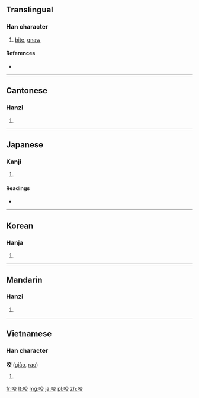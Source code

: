 {{also|齩}}
==Translingual==

===Han character===
{{Han char|rn=30|rad=口|as=06|sn=9|four=6004<sub>8</sub>|canj=口卜金大 (RYCK)}}

# [[bite]], [[gnaw]]

====References====
* {{Han ref|kx=0186.160|dkj=03543|dj=0406.010|hdz=10621.020|uh=54AC|ud=21676|bh=AB72|bd=43890}}

----

==Cantonese==

===Hanzi===
{{yue-hanzi|jyut=|y=ngaau5}}

# {{defn|lang=yue|sort=口06}}

----

==Japanese==

===Kanji===
{{ja-kanji|grade=|rs=口06}}

# {{defn|lang=ja|sort=口06}}

====Readings====
* {{ja-readings|on=[[こう]] (kō), [[ごう]] (gō), [[よう]] (yō)|kun=[[かむ]] (kamu)}}

----

==Korean==

===Hanja===
{{ko-hanja|hangeul=교|rv=gyo|mr=kyo}}

# {{defn|lang=ko|sort=口06}}

----

==Mandarin==

===Hanzi===
{{cmn-hanzi|pin=[[yǎo]] ([[yao3]])|wg=yao<sup>3</sup>}}

# {{defn|lang=cmn|sort=口06}}

----

==Vietnamese==

===Han character===
'''咬''' ([[giảo]], [[rao]])

# {{defn|lang=vi}}

[[fr:咬]]
[[lt:咬]]
[[mg:咬]]
[[ja:咬]]
[[pl:咬]]
[[zh:咬]]